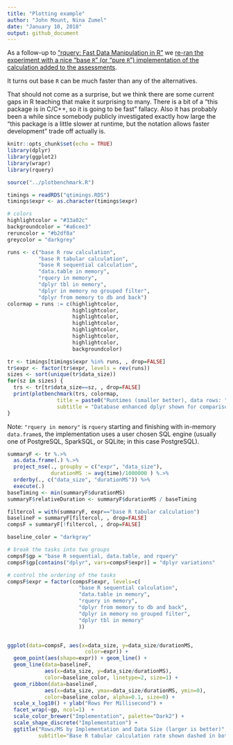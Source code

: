 ```yaml
---
title: "Plotting example"
author: "John Mount, Nina Zumel"
date: "January 10, 2018"
output: github_document
---
```


As a follow-up to ["rquery: Fast Data Manipulation in R"](http://www.win-vector.com/blog/2018/01/rquery-fast-data-manipulation-in-r/) we [re-ran the experiment with a nice "base `R`" (or "pure `R`") implementation of the calculation added to the assessments](https://github.com/WinVector/rquery/blob/master/extras/QTimingFollowup/QTiming.md).  

It turns out base `R` can be much faster than any of the alternatives.  

That should not come as a surprise, but we think there are some current gaps in R teaching that make it surprising to many.  There is a bit of a "this package is in C/C++, so it is going to be fast" fallacy.  Also it has probably been a while since somebody publicly investigated exactly how large the "this package is a little slower at runtime, but the notation allows faster development" trade off actually is.

```r
knitr::opts_chunk$set(echo = TRUE)
library(dplyr)
library(ggplot2)
library(wrapr)
library(rquery)

source("../plotbenchmark.R")

timings = readRDS("qtimings.RDS")
timings$expr <- as.character(timings$expr)

# colors
highlightcolor = "#33a02c"
backgroundcolor = "#a6cee3"
reruncolor = "#b2df8a"
greycolor = "darkgrey"

```

```r
runs <- c("base R row calculation",
          "base R tabular calculation",
          "base R sequential calculation",
          "data.table in memory", 
          "rquery in memory",
          "dplyr tbl in memory",
          "dplyr in memory no grouped filter",
          "dplyr from memory to db and back")
colormap = runs := c(highlightcolor,
                     highlightcolor,
                     highlightcolor,
                     highlightcolor,
                     highlightcolor,
                     highlightcolor,
                     highlightcolor,
                     backgroundcolor)

tr <- timings[timings$expr %in% runs, , drop=FALSE]
tr$expr <- factor(tr$expr, levels = rev(runs))
sizes <- sort(unique(tr$data_size))
for(sz in sizes) {
  trs <- tr[tr$data_size==sz, , drop=FALSE]
  print(plotbenchmark(trs, colormap, 
                title = paste0("Runtimes (smaller better), data rows: ", sz),
                subtitle = "Database enhanced dplyr shown for comparison") )
}
```

Note: `"rquery in memory"` is `rquery` starting and finishing with in-memory 
`data.frame`s, the implementation uses a user chosen SQL engine (usually one of PostgreSQL, SparkSQL, or SQLite; in this case PostgreSQL).

```r
summaryF <- tr %.>% 
  as.data.frame(.) %.>%
  project_nse(., groupby = c("expr", "data_size"), 
              durationMS := avg(time)/1000000 ) %.>%
  orderby(., c("data_size", "durationMS")) %>%
  execute(.)
baseTiming <- min(summaryF$durationMS)
summaryF$relativeDuration <- summaryF$durationMS / baseTiming

filtercol = with(summaryF, expr=="base R tabular calculation")
baselineF = summaryF[filtercol, , drop=FALSE]
compsF = summaryF[!filtercol, , drop=FALSE]

baseline_color = "darkgray"

# break the tasks into two groups
compsF$gp = "base R sequential, data.table, and rquery"
compsF$gp[contains("dplyr", vars=compsF$expr)] = "dplyr variations"

# control the ordering of the tasks
compsF$expr = factor(compsF$expr, levels=c(
                       "base R sequential calculation",
                       "data.table in memory",
                       "rquery in memory",
                       "dplyr from memory to db and back",
                       "dplyr in memory no grouped filter",
                       "dplyr tbl in memory"
                       ))


ggplot(data=compsF, aes(x=data_size, y=data_size/durationMS, 
                         color=expr)) +
  geom_point(aes(shape=expr)) + geom_line() + 
  geom_line(data=baselineF, 
            aes(x=data_size, y=data_size/durationMS), 
            color=baseline_color, linetype=2, size=1) +
  geom_ribbon(data=baselineF, 
            aes(x=data_size, ymax=data_size/durationMS, ymin=0), 
            color=baseline_color, alpha=0.1, size=0) +
  scale_x_log10() + ylab("Rows Per Millisecond") +
  facet_wrap(~gp, ncol=1)  + 
  scale_color_brewer("Implementation", palette="Dark2") + 
  scale_shape_discrete("Implementation") + 
  ggtitle("Rows/MS by Implementation and Data Size (larger is better)", 
          subtitle="Base R tabular calculation rate shown dashed in both facets for comparison")


```
